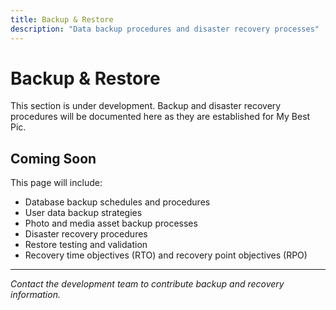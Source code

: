 ```yaml
---
title: Backup & Restore
description: "Data backup procedures and disaster recovery processes"
---
```


# Backup & Restore

<Note>
This section is under development. Backup and disaster recovery procedures will be documented here as they are established for My Best Pic.
</Note>

## Coming Soon

This page will include:
- Database backup schedules and procedures
- User data backup strategies
- Photo and media asset backup processes
- Disaster recovery procedures
- Restore testing and validation
- Recovery time objectives (RTO) and recovery point objectives (RPO)

---

*Contact the development team to contribute backup and recovery information.*